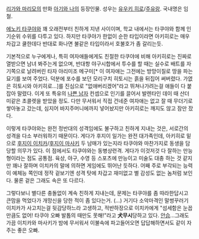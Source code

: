 [[리가와 마리모]]의 만화 [[아기와 나]]의 등장인물. 성우는 [[유우키 히로]]/[[주유랑]]. 국내명은 임철.

[[에노키 타쿠야]]와 꽤 오래전부터 친하게 지낸 사이이며, 학교 내에서는 타쿠야와 함께 인기순위 수위를 다투고 있다. 하지만 타쿠야가 한없이 순한 타입이라면 아키히로는 매우 차갑고 쿨한데다 반대로 화나면 불같은 타입이라서 호불호가 좀 갈리는듯. 

기본적으로 누구에게나, 특히 여자애들에게도 친절한 타쿠야에 비해 아키히로는 진짜로 열받으면 남녀 봐주는게 없으며, 반대항 야구시합에서 투수를 할 때는 실수로 배트를 자기쪽으로 날려버린 타자 야리미조 메구미[* 이 여자애는 그전에는 방망이질로 땅을 파는 묘기를 보여 주었다. 덕분에 포수를 보던 모리구치 히토시는 흙을 뒤집어 써버렸다. 가엾은 히토시와 아키히로...]를 진심으로 "없애버리겠어"라고 뛰쳐나가려는걸 애들이 다 붙잡아 말렸다. 이게 또 특유의 [[나쁜 남자]] 컨셉으로 인기를 끌어서 발렌타인 데이 때 산더미같은 초콜렛을 받았을 정도. 다만 무서워서 직접 건네준 여자애는 없고 잘 때 무더기로 쌓아놓고 갔는데, 심지어 바지주머니에까지 넣어놨지만 아키히로는 깨지도 않고 잠만 잤다.

이렇게 타쿠야와는 완전 정반대의 성격임에도 불구하고 친하게 지내는 것은, 서로간의 성격을 다소 부러워하기 때문이다. 게다가 후지이 일가는 완전 대가족인데, 아키히로 밑으로 [[후지이 이치카]]/[[후지이 마사키]] 두 남매가 있는지라 타쿠야와 마찬가지로 동생을 담당할 의무가 있다. 이 점에서도 타쿠야와는 동병상련격. 게다가 이것저것 다 잘하는 만능형이라는 점도 공통점. 육상, 야구, 수영 등 스포츠에 만능이고 미술도 대충 하는 것 같지만 꽤나 잘하며 이치카의 말에 의하면 게임에도 뛰어난 듯하다. 어째 주로 부각되는 능력이 예체능 쪽인데 정작 겉보기엔 성격 탓에 차갑고 재미없고 별 감성도 없는 놈처럼 보인다. 물론 겉은 그래도 속은 또 다르다.

그렇다보니 별다른 충돌없이 계속 친하게 지내는데, 문제는 타쿠야를 좀 따라한답시고 큰맘을 먹었다가 개망신을 당한 적이 좀 있다는거. (...) 거기다 소악마격인 말썽꾸러기 이치카가 사고치는걸 뒷감당하느라 고생하고, 적반하장으로 이치카에게 "섬세함은 눈꼽만큼도 없어! 타쿠야 오빠 발톱의 때만도 못해!"라고 '''犬무시'''당하고 있다. [[안습]]...그래도 가끔 이치카와 마사키가 밤에 무서워서 이불속에 파고들어오면 답답해하면서도 같이 자주는 좋은 오빠.
